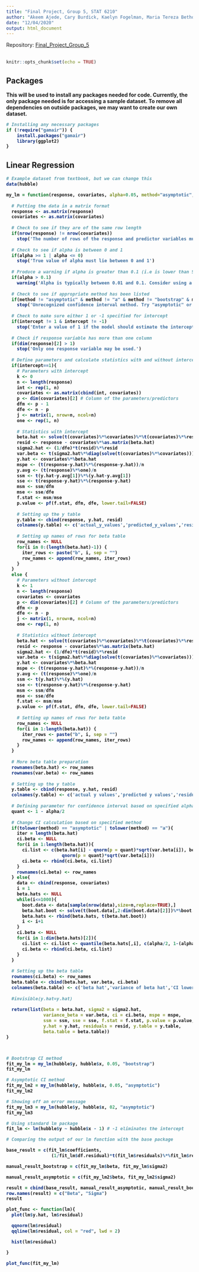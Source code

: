 ```yaml
---
title: "Final Project, Group 5, STAT 6210"
author: "Akeem Ajede, Cary Burdick, Kaelyn Fogelman, Maria Tereza Bethonico Terra"
date: "12/04/2020"
output: html_document
---
```

Repository: [Final_Project_Group_5](https://github.com/AU-R-Programming/Final_Project_Group_5)
\
\
```r
knitr::opts_chunk$set(echo = TRUE)
```

## Packages
<div class="alert alert-warning">
  <strong>This will be used to install any packages needed for code. Currently, the only package needed is for accessing a sample dataset. To remove all dependencies on outside packages, we may want to create our own dataset.
</div>
```r

# Installing any necessary packages
if (!require("gamair")) {
    install.packages("gamair")
    library(ggplot2)
}

```



## Linear Regression

```r

# Example dataset from textbook, but we can change this
data(hubble)

my_lm = function(response, covariates, alpha=0.05, method="asymptotic", intercept=1) {
  
  # Putting the data in a matrix format
  response <- as.matrix(response)
  covariates <- as.matrix(covariates)
  
  # Check to see if they are of the same row length
  if(nrow(response) != nrow(covariates)) 
    stop('The number of rows of the response and predictor variables must be equal.')
  
  # Check to see if alpha is between 0 and 1
  if(alpha >= 1 | alpha <= 0) 
    stop('True value of alpha must lie between 0 and 1')
  
  # Produce a warning if alpha is greater than 0.1 (i.e is lower than 90% confidence interval)
  if(alpha > 0.1) 
    warning('Alpha is typically between 0.01 and 0.1. Consider using a different alpha value')
  
  # Check to see if appropriate method has been listed
  if(method != "asymptotic" & method != "a" & method != "bootstrap" & method != "b")
    stop('Unrecognized confidence interval method. Try "asymptotic" or "bootstrap".')
  
  # Check to make sure either 1 or -1 specified for intercept
  if(intercept != 1 & intercept != -1)
    stop('Enter a value of 1 if the model should estimate the intercept or -1 otherwise')
  
  # Check if response variable has more than one column
  if(dim(response)[2] > 1)
    stop('Only one response variable may be used.')
  
  # Define parameters and calculate statistics with and without intercept
  if(intercept==1){
    # Parameters with intercept
    k <- 0
    n <- length(response)
    int <- rep(1, n)
    covariates <- as.matrix(cbind(int, covariates))
    p <- dim(covariates)[2] # Column of the parameters/predictors
    dfm <- p - 1
    dfe <- n - p
    j <- matrix(1, nrow=n, ncol=n)
    one <- rep(1, n)
    
    # Statistics with intercept
    beta.hat <- solve(t(covariates)%*%covariates)%*%t(covariates)%*%response
    resid <- response - covariates%*%as.matrix(beta.hat)
    sigma2.hat <- (1/dfe)*t(resid)%*%resid
    var.beta <- t(sigma2.hat%*%diag(solve(t(covariates)%*%covariates)))
    y.hat <- covariates%*%beta.hat
    mspe <- (t(response-y.hat)%*%(response-y.hat))/n
    y.avg <- (t(response)%*%one)/n
    ssm <- t(y.hat-y.avg[1])%*%(y.hat-y.avg[1])
    sse <- t(response-y.hat)%*%(response-y.hat)
    msm <- ssm/dfm
    mse <- sse/dfe
    f.stat <- msm/mse
    p.value <- pf(f.stat, dfm, dfe, lower.tail=FALSE)
    
    # Setting up the y table
    y.table <- cbind(response, y.hat, resid)
    colnames(y.table) <- c('actual_y_values','predicted_y_values','residuals')
    
    # Setting up names of rows for beta table
    row_names <- NULL
    for(i in 0:(length(beta.hat)-1)) { 
      iter_rows <- paste("b", i, sep = "")
      row_names <- append(row_names, iter_rows)
    }
  }
  else {
    # Parameters without intercept
    k <- 1
    n <- length(response)
    covariates <- covariates
    p <- dim(covariates)[2] # Column of the parameters/predictors
    dfm <- p
    dfe <- n - p
    j <- matrix(1, nrow=n, ncol=n)
    one <- rep(1, n)
    
    # Statistics without intercept
    beta.hat <- solve(t(covariates)%*%covariates)%*%t(covariates)%*%response
    resid <- response - covariates%*%as.matrix(beta.hat)
    sigma2.hat <- (1/dfe)*t(resid)%*%resid
    var.beta <- t(sigma2.hat%*%diag(solve(t(covariates)%*%covariates)))
    y.hat <- covariates%*%beta.hat
    mspe <- (t(response-y.hat)%*%(response-y.hat))/n
    y.avg <- (t(response)%*%one)/n
    ssm <- t(y.hat)%*%(y.hat)
    sse <- t(response-y.hat)%*%(response-y.hat)
    msm <- ssm/dfm
    mse <- sse/dfe
    f.stat <- msm/mse
    p.value <- pf(f.stat, dfm, dfe, lower.tail=FALSE)
    
    # Setting up names of rows for beta table
    row_names <- NULL
    for(i in 1:length(beta.hat)) { 
      iter_rows <- paste("b", i, sep = "")
      row_names <- append(row_names, iter_rows)
    }
  }
  
  # More beta table preparation
  rownames(beta.hat) <- row_names
  rownames(var.beta) <- row_names
  
  # Setting up the y table
  y.table <- cbind(response, y.hat, resid)
  colnames(y.table) <- c('actual y values','predicted y values','residuals')
  
  # Defining parameter for confidence interval based on specified alpha
  quant <- 1 - alpha/2
  
  # Change CI calculation based on specified method
  if(tolower(method) == "asymptotic" | tolower(method) == "a"){
    iter = length(beta.hat)
    ci.beta <- NULL
    for(i in 1:length(beta.hat)){
      ci.list <- c(beta.hat[i] - qnorm(p = quant)*sqrt(var.beta[i]), beta.hat[i] + 
                     qnorm(p = quant)*sqrt(var.beta[i]))
      ci.beta <- rbind(ci.beta, ci.list)
    }
    rownames(ci.beta) <- row_names
  } else{
    data <- cbind(response, covariates)
    i = 1
    beta.hats <- NULL
    while(i<=1000){
      boot.data <- data[sample(nrow(data),size=n,replace=TRUE),]
      beta.hat.boot <- solve(t(boot.data[,2:dim(boot.data)[2]])%*%boot.data[,2:dim(boot.data)[2]])%*%t(boot.data[,2:dim(boot.data)[2]])%*%boot.data[,1]
      beta.hats <- rbind(beta.hats, t(beta.hat.boot))
      i <- i+1
    }
    ci.beta <- NULL
    for(i in 1:dim(beta.hats)[2]){
      ci.list <- ci.list <- quantile(beta.hats[,i], c(alpha/2, 1-(alpha/2)))
      ci.beta <- rbind(ci.beta, ci.list)
    }
  }
  
  # Setting up the beta table
  rownames(ci.beta) <- row_names
  beta.table <- cbind(beta.hat, var.beta, ci.beta)
  colnames(beta.table) <- c('beta hat','variance of beta hat','CI lower bound','CI upper bound')
  
  #invisible(y.hat=y.hat)
  
  return(list(beta = beta.hat, sigma2 = sigma2.hat, 
              variance_beta = var.beta, ci = ci.beta, mspe = mspe,
              ssm = ssm, sse = sse, f.stat = f.stat, p.value = p.value,
              y.hat = y.hat, residuals = resid, y.table = y.table,
              beta.table = beta.table))
}



# Bootstrap CI method
fit_my_lm = my_lm(hubble$y, hubble$x, 0.05, "bootstrap")
fit_my_lm

# Asymptotic CI method
fit_my_lm2 = my_lm(hubble$y, hubble$x, 0.05, "asymptotic")
fit_my_lm2

# Showing off an error message
fit_my_lm3 = my_lm(hubble$y, hubble$x, 02, "asymptotic")
fit_my_lm3

# Using standard lm package
fit_lm <- lm(hubble$y ~ hubble$x - 1) # -1 eliminates the intercept


```





```r

# Comparing the output of our lm function with the base package

base_result = c(fit_lm$coefficients, 
                 (1/fit_lm$df.residual)*t(fit_lm$residuals)%*%fit_lm$residuals)

manual_result_bootstrap = c(fit_my_lm$beta, fit_my_lm$sigma2)

manual_result_asymptotic = c(fit_my_lm2$beta, fit_my_lm2$sigma2)

result = cbind(base_result, manual_result_asymptotic, manual_result_bootstrap)
row.names(result) = c("Beta", "Sigma")
result

```





```r

plot_func <- function(lm){
  plot(lm$y.hat, lm$residual)

  qqnorm(lm$residual)
  qqline(lm$residual, col = "red", lwd = 2)

  hist(lm$residual)

}

plot_func(fit_my_lm)

```

